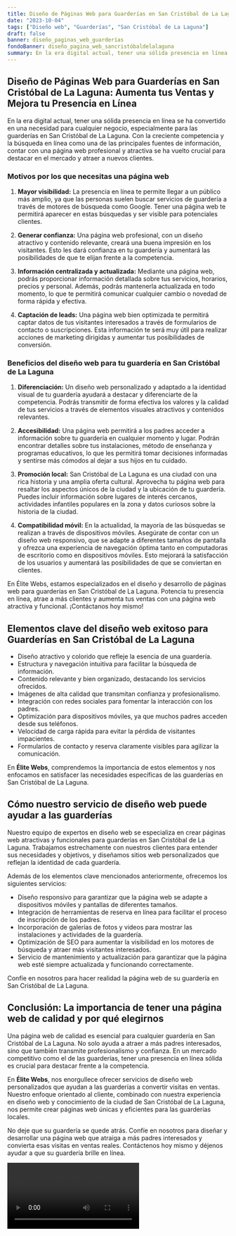 ```yaml
---
title: Diseño de Páginas Web para Guarderías en San Cristóbal de La Laguna
date: "2023-10-04"
tags: ["Diseño web", "Guarderías", "San Cristóbal de La Laguna"]
draft: false
banner: diseño_paginas_web_guarderías
fondoBanner: diseño_pagina_web_sancristóbaldelalaguna
summary: En la era digital actual, tener una sólida presencia en línea se ha convertido en una necesidad para cualquier negocio, especialmente para las guarderías en San Cristóbal de La Laguna. Con la creciente competencia y la búsqueda en línea como una de las principales fuentes de información, contar con una página web profesional y atractiva se ha vuelto crucial para destacar en el mercado y atraer a nuevos clientes.
---
```



## **Diseño de Páginas Web para Guarderías en San Cristóbal de La Laguna: Aumenta tus Ventas y Mejora tu Presencia en Línea**

En la era digital actual, tener una sólida presencia en línea se ha convertido en una necesidad para cualquier negocio, especialmente para las guarderías en San Cristóbal de La Laguna. Con la creciente competencia y la búsqueda en línea como una de las principales fuentes de información, contar con una página web profesional y atractiva se ha vuelto crucial para destacar en el mercado y atraer a nuevos clientes.

### **Motivos por los que necesitas una página web**

1. **Mayor visibilidad:** La presencia en línea te permite llegar a un público más amplio, ya que las personas suelen buscar servicios de guardería a través de motores de búsqueda como Google. Tener una página web te permitirá aparecer en estas búsquedas y ser visible para potenciales clientes.

2. **Generar confianza:** Una página web profesional, con un diseño atractivo y contenido relevante, creará una buena impresión en los visitantes. Esto les dará confianza en tu guardería y aumentará las posibilidades de que te elijan frente a la competencia.

3. **Información centralizada y actualizada:** Mediante una página web, podrás proporcionar información detallada sobre tus servicios, horarios, precios y personal. Además, podrás mantenerla actualizada en todo momento, lo que te permitirá comunicar cualquier cambio o novedad de forma rápida y efectiva.

4. **Captación de leads:** Una página web bien optimizada te permitirá captar datos de tus visitantes interesados a través de formularios de contacto o suscripciones. Esta información te será muy útil para realizar acciones de marketing dirigidas y aumentar tus posibilidades de conversión.

### **Beneficios del diseño web para tu guardería en San Cristóbal de La Laguna**

1. **Diferenciación:** Un diseño web personalizado y adaptado a la identidad visual de tu guardería ayudará a destacar y diferenciarte de la competencia. Podrás transmitir de forma efectiva los valores y la calidad de tus servicios a través de elementos visuales atractivos y contenidos relevantes.

2. **Accesibilidad:** Una página web permitirá a los padres acceder a información sobre tu guardería en cualquier momento y lugar. Podrán encontrar detalles sobre tus instalaciones, método de enseñanza y programas educativos, lo que les permitirá tomar decisiones informadas y sentirse más cómodos al dejar a sus hijos en tu cuidado.

3. **Promoción local:** San Cristóbal de La Laguna es una ciudad con una rica historia y una amplia oferta cultural. Aprovecha tu página web para resaltar los aspectos únicos de la ciudad y la ubicación de tu guardería. Puedes incluir información sobre lugares de interés cercanos, actividades infantiles populares en la zona y datos curiosos sobre la historia de la ciudad.

4. **Compatibilidad móvil:** En la actualidad, la mayoría de las búsquedas se realizan a través de dispositivos móviles. Asegúrate de contar con un diseño web responsivo, que se adapte a diferentes tamaños de pantalla y ofrezca una experiencia de navegación óptima tanto en computadoras de escritorio como en dispositivos móviles. Esto mejorará la satisfacción de los usuarios y aumentará las posibilidades de que se conviertan en clientes.

En Élite Webs, estamos especializados en el diseño y desarrollo de páginas web para guarderías en San Cristóbal de La Laguna. Potencia tu presencia en línea, atrae a más clientes y aumenta tus ventas con una página web atractiva y funcional. ¡Contáctanos hoy mismo!

<GifSeo />

<Cta />

## Elementos clave del diseño web exitoso para Guarderías en San Cristóbal de La Laguna

- Diseño atractivo y colorido que refleje la esencia de una guardería.
- Estructura y navegación intuitiva para facilitar la búsqueda de información.
- Contenido relevante y bien organizado, destacando los servicios ofrecidos.
- Imágenes de alta calidad que transmitan confianza y profesionalismo.
- Integración con redes sociales para fomentar la interacción con los padres.
- Optimización para dispositivos móviles, ya que muchos padres acceden desde sus teléfonos.
- Velocidad de carga rápida para evitar la pérdida de visitantes impacientes.
- Formularios de contacto y reserva claramente visibles para agilizar la comunicación.

En **Élite Webs**, comprendemos la importancia de estos elementos y nos enfocamos en satisfacer las necesidades específicas de las guarderías en San Cristóbal de La Laguna.

## Cómo nuestro servicio de diseño web puede ayudar a las guarderías

Nuestro equipo de expertos en diseño web se especializa en crear páginas web atractivas y funcionales para guarderías en San Cristóbal de La Laguna. Trabajamos estrechamente con nuestros clientes para entender sus necesidades y objetivos, y diseñamos sitios web personalizados que reflejan la identidad de cada guardería.

Además de los elementos clave mencionados anteriormente, ofrecemos los siguientes servicios:

- Diseño responsivo para garantizar que la página web se adapte a dispositivos móviles y pantallas de diferentes tamaños.
- Integración de herramientas de reserva en línea para facilitar el proceso de inscripción de los padres.
- Incorporación de galerías de fotos y videos para mostrar las instalaciones y actividades de la guardería.
- Optimización de SEO para aumentar la visibilidad en los motores de búsqueda y atraer más visitantes interesados.
- Servicio de mantenimiento y actualización para garantizar que la página web esté siempre actualizada y funcionando correctamente.

Confíe en nosotros para hacer realidad la página web de su guardería en San Cristóbal de La Laguna.

## Conclusión: La importancia de tener una página web de calidad y por qué elegirnos

Una página web de calidad es esencial para cualquier guardería en San Cristóbal de La Laguna. No solo ayuda a atraer a más padres interesados, sino que también transmite profesionalismo y confianza. En un mercado competitivo como el de las guarderías, tener una presencia en línea sólida es crucial para destacar frente a la competencia.

En **Élite Webs**, nos enorgullece ofrecer servicios de diseño web personalizados que ayudan a las guarderías a convertir visitas en ventas. Nuestro enfoque orientado al cliente, combinado con nuestra experiencia en diseño web y conocimiento de la ciudad de San Cristóbal de La Laguna, nos permite crear páginas web únicas y eficientes para las guarderías locales.

No deje que su guardería se quede atrás. Confíe en nosotros para diseñar y desarrollar una página web que atraiga a más padres interesados y convierta esas visitas en ventas reales. Contáctenos hoy mismo y déjenos ayudar a que su guardería brille en línea.

<Video />

<CtaBot job="Guarderías" city="San Cristóbal de La Laguna" />

<Gmaps query="San Cristóbal de La Laguna+españa+maps" />
